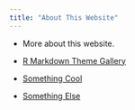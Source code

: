 ```yaml
---
title: "About This Website"
---
```


* More about this website.

* [R Markdown Theme Gallery](https://www.datadreaming.org/post/r-markdown-theme-gallery/)

* [Something Cool](https://www.youtube.com/watch?v=DhBPFr3RRso)

* [Something Else](https://www.youtube.com/watch?v=4Ym2F-tHdkk)